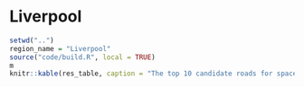 
# Liverpool

```r
setwd("..")
region_name = "Liverpool"
source("code/build.R", local = TRUE)
m
knitr::kable(res_table, caption = "The top 10 candidate roads for space reallocation for pop-up active transport infrastructure according to methods developed for the project.", digits = 0)
```